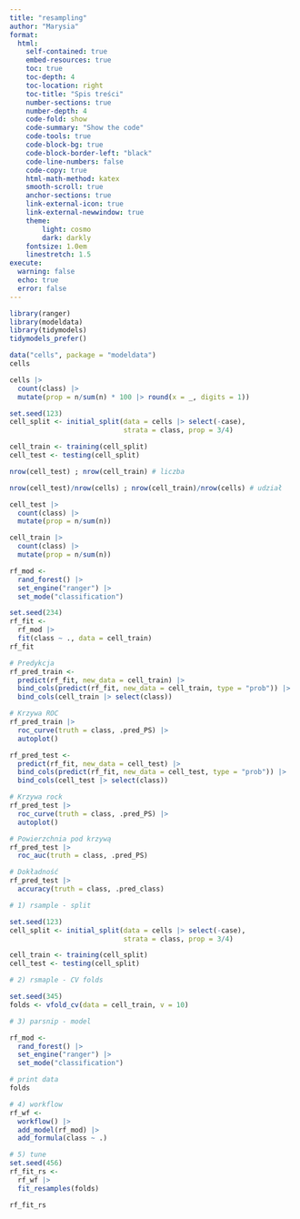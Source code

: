 ```yaml
---
title: "resampling"
author: "Marysia"
format: 
  html:
    self-contained: true
    embed-resources: true
    toc: true
    toc-depth: 4
    toc-location: right
    toc-title: "Spis treści"
    number-sections: true
    number-depth: 4
    code-fold: show
    code-summary: "Show the code"
    code-tools: true
    code-block-bg: true
    code-block-border-left: "black"
    code-line-numbers: false
    code-copy: true
    html-math-method: katex
    smooth-scroll: true
    anchor-sections: true
    link-external-icon: true
    link-external-newwindow: true
    theme:
        light: cosmo
        dark: darkly
    fontsize: 1.0em
    linestretch: 1.5
execute:
  warning: false
  echo: true
  error: false
---
```


```r
library(ranger)
library(modeldata)
library(tidymodels)
tidymodels_prefer()
```

```r
data("cells", package = "modeldata")
cells
```

```r
cells |> 
  count(class) |> 
  mutate(prop = n/sum(n) * 100 |> round(x = _, digits = 1))
```

```r
set.seed(123)
cell_split <- initial_split(data = cells |> select(-case),
                            strata = class, prop = 3/4)

cell_train <- training(cell_split)
cell_test <- testing(cell_split)
```

```r
nrow(cell_test) ; nrow(cell_train) # liczba
```

```r
nrow(cell_test)/nrow(cells) ; nrow(cell_train)/nrow(cells) # udział
```

```r
cell_test |> 
  count(class) |> 
  mutate(prop = n/sum(n))

cell_train |> 
  count(class) |> 
  mutate(prop = n/sum(n))
```

```r
rf_mod <- 
  rand_forest() |> 
  set_engine("ranger") |> 
  set_mode("classification")
```

```r
set.seed(234)
rf_fit <- 
  rf_mod |> 
  fit(class ~ ., data = cell_train)
rf_fit
```

```r
# Predykcja 
rf_pred_train <-
  predict(rf_fit, new_data = cell_train) |> 
  bind_cols(predict(rf_fit, new_data = cell_train, type = "prob")) |> 
  bind_cols(cell_train |> select(class))

# Krzywa ROC
rf_pred_train |> 
  roc_curve(truth = class, .pred_PS) |> 
  autoplot()
```
```r
rf_pred_test <- 
  predict(rf_fit, new_data = cell_test) |> 
  bind_cols(predict(rf_fit, new_data = cell_test, type = "prob")) |> 
  bind_cols(cell_test |> select(class))

# Krzywa rock
rf_pred_test |> 
  roc_curve(truth = class, .pred_PS) |> 
  autoplot()
```

```r
# Powierzchnia pod krzywą 
rf_pred_test |> 
  roc_auc(truth = class, .pred_PS)

# Dokładność
rf_pred_test |> 
  accuracy(truth = class, .pred_class)
```

```r
# 1) rsample - split

set.seed(123)
cell_split <- initial_split(data = cells |> select(-case),
                            strata = class, prop = 3/4)

cell_train <- training(cell_split)
cell_test <- testing(cell_split)

# 2) rsmaple - CV folds

set.seed(345)
folds <- vfold_cv(data = cell_train, v = 10)

# 3) parsnip - model

rf_mod <- 
  rand_forest() |> 
  set_engine("ranger") |> 
  set_mode("classification")

# print data
folds 
```
```r
# 4) workflow
rf_wf <- 
  workflow() |> 
  add_model(rf_mod) |> 
  add_formula(class ~ .)

# 5) tune 
set.seed(456)
rf_fit_rs <- 
  rf_wf |> 
  fit_resamples(folds)

rf_fit_rs
```

